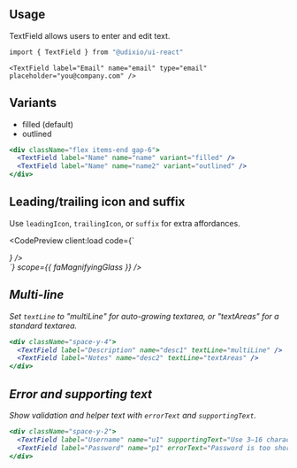 ---
---






## Usage

TextField allows users to enter and edit text.

```bash
import { TextField } from "@udixio/ui-react"
```

```tsx
<TextField label="Email" name="email" type="email" placeholder="you@company.com" />
```

## Variants

- filled (default)
- outlined

```jsx
<div className="flex items-end gap-6">
  <TextField label="Name" name="name" variant="filled" />
  <TextField label="Name" name="name2" variant="outlined" />
</div>
```

## Leading/trailing icon and suffix

Use `leadingIcon`, `trailingIcon`, or `suffix` for extra affordances.

<CodePreview client:load
             code={`
  <div className="flex flex-col gap-4">
    <TextField label="Search" name="q" leadingIcon={faMagnifyingGlass} />
    <TextField label="Amount" name="amount" suffix="kg" />
    <TextField label="Search" name="q2" trailingIcon={<button aria-label="clear"><i className="fa-solid fa-xmark" /></button>} />
  </div>
`}
             scope={{ faMagnifyingGlass }}
/>

## Multi-line

Set `textLine` to "multiLine" for auto-growing textarea, or "textAreas" for a standard textarea.

```jsx
<div className="space-y-4">
  <TextField label="Description" name="desc1" textLine="multiLine" />
  <TextField label="Notes" name="desc2" textLine="textAreas" />
</div>
```

## Error and supporting text

Show validation and helper text with `errorText` and `supportingText`.

```jsx
<div className="space-y-2">
  <TextField label="Username" name="u1" supportingText="Use 3–16 characters" />
  <TextField label="Password" name="p1" errorText="Password is too short" />
</div>
```